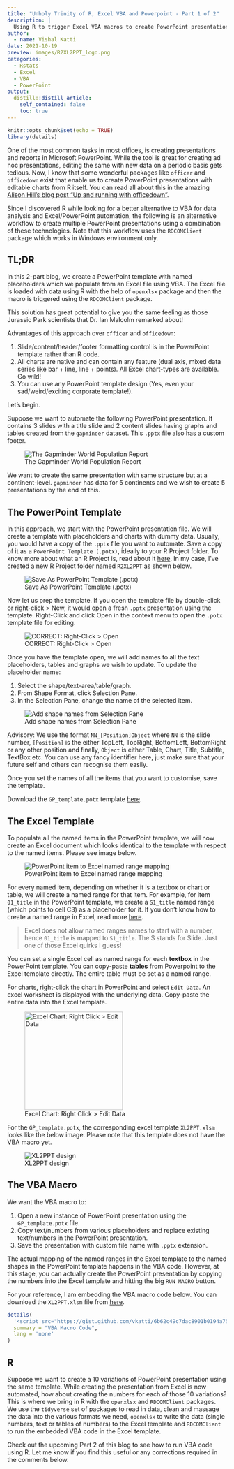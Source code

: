 ```yaml
---
title: "Unholy Trinity of R, Excel VBA and Powerpoint - Part 1 of 2"
description: |
  Using R to trigger Excel VBA macros to create PowerPoint presentations!
author:
  - name: Vishal Katti
date: 2021-10-19
preview: images/R2XL2PPT_logo.png
categories:
  - Rstats
  - Excel
  - VBA
  - PowerPoint
output:
  distill::distill_article:
    self_contained: false
    toc: true
---
```


```r
knitr::opts_chunk$set(echo = TRUE)
library(details)
```

One of the most common tasks in most offices, is creating presentations
and reports in Microsoft PowerPoint. While the tool is great for
creating ad hoc presentations, editing the same with new data on a
periodic basis gets tedious. Now, I know that some wonderful packages
like `officer` and `officedown` exist that enable us to create
PowerPoint presentations with editable charts from R itself. You can
read all about this in the amazing [Alison Hill's blog post "Up and
running with
officedown"](https://alison.rbind.io/blog/2021-07-officedown/).

Since I discovered R while looking for a better alternative to VBA for
data analysis and Excel/PowerPoint automation, the following is an
alternative workflow to create multiple PowerPoint presentations using a
combination of these technologies. Note that this workflow uses the
`RDCOMClient` package which works in Windows environment only.

## TL;DR

In this 2-part blog, we create a PowerPoint template with named
placeholders which we populate from an Excel file using VBA. The Excel
file is loaded with data using R with the help of `openxlsx` package and
then the macro is triggered using the `RDCOMClient` package.

This solution has great potential to give you the same feeling as those
Jurassic Park scientists that Dr. Ian Malcolm remarked about!

Advantages of this approach over `officer` and `officedown`:

1.  Slide/content/header/footer formatting control is in the PowerPoint
    template rather than R code.
2.  All charts are native and can contain any feature (dual axis, mixed
    data series like bar + line, line + points). All Excel chart-types
    are available. Go wild!
3.  You can use any PowerPoint template design (Yes, even your
    sad/weird/exciting corporate template!).

Let's begin.

Suppose we want to automate the following PowerPoint presentation. It
contains 3 slides with a title slide and 2 content slides having graphs
and tables created from the `gapminder` dataset. This `.pptx` file also
has a custom footer.

![The Gapminder World Population
Report](images/base_report.gif "The Gapminder World Report")

We want to create the same presentation with same structure but at a
continent-level. `gapminder` has data for 5 continents and we wish to
create 5 presentations by the end of this.

## The PowerPoint Template

In this approach, we start with the PowerPoint presentation file. We
will create a template with placeholders and charts with dummy data.
Usually, you would have a copy of the `.pptx` file you want to automate.
Save a copy of it as a `PowerPoint Template (.potx)`, ideally to your R
Project folder. To know more about what an R Project is, read about it
[here](https://support.rstudio.com/hc/en-us/articles/200526207-Using-Projects).
In my case, I've created a new R Project folder named `R2XL2PPT` as
shown below.

![Save As PowerPoint Template
(.potx)](images/save_as_potx.png "Save As PowerPoint Template (.potx)")

Now let us prep the template. If you open the template file by
double-click or right-click \> New, it would open a fresh `.pptx`
presentation using the template. Right-Click and click Open in the
context menu to open the `.potx` template file for editing.

![CORRECT: Right-Click \> Open](images/edit_potx_open.png)

Once you have the template open, we will add names to all the text
placeholders, tables and graphs we wish to update. To update the
placeholder name:

1.  Select the shape/text-area/table/graph.
2.  From Shape Format, click Selection Pane.
3.  In the Selection Pane, change the name of the selected item.

![Add shape names from Selection
Pane](images/add_shape_names.png "Add shape names from Selection Pane")

Advisory: We use the format `NN_[Position]Object` where `NN` is the
slide number, `[Position]` is the either TopLeft, TopRight, BottomLeft,
BottomRight or any other position and finally, `Object` is either Table,
Chart, Title, Subtitle, TextBox etc. You can use any fancy identifier
here, just make sure that your future self and others can recognise them
easily.

Once you set the names of all the items that you want to customise, save
the template.

Download the `GP_template.potx` template
[here](content/GP_template.potx).

## The Excel Template

To populate all the named items in the PowerPoint template, we will now
create an Excel document which looks identical to the template with
respect to the named items. Please see image below.

![PowerPoint item to Excel named range
mapping](images/create_excel_template.png "PowerPoint item to Excel named range mapping")

For every named item, depending on whether it is a textbox or chart or
table, we will create a named range for that item. For example, for item
`01_title` in the PowerPoint template, we create a `S1_title` named
range (which points to cell C3) as a placeholder for it. If you don't
know how to create a named range in Excel, read more
[here](https://support.microsoft.com/en-us/office/define-and-use-names-in-formulas-4d0f13ac-53b7-422e-afd2-abd7ff379c64).

> Excel does not allow named ranges names to start with a number, hence
> `01_title` is mapped to `S1_title`. The S stands for Slide. Just one
> of those Excel quirks I guess!

You can set a single Excel cell as named range for each **textbox** in
the PowerPoint template. You can copy-paste **tables** from Powerpoint
to the Excel template directly. The entire table must be set as a named
range.

For charts, right-click the chart in PowerPoint and select `Edit Data`.
An excel worksheet is displayed with the underlying data. Copy-paste the
entire data into the Excel template.

![Excel Chart: Right Click \> Edit
Data](images/edit_data.png "Excel Chart: Right Click > Edit Data"){width="225"}

For the `GP_template.potx`, the corresponding excel template
`XL2PPT.xlsm` looks like the below image. Please note that this template
does not have the VBA macro yet.

![XL2PPT design](images/excel_template.png "XL2PPT design")

## The VBA Macro

We want the VBA macro to:

1.  Open a new instance of PowerPoint presentation using the
    `GP_template.potx` file.
2.  Copy text/numbers from various placeholders and replace existing
    text/numbers in the PowerPoint presentation.
3.  Save the presentation with custom file name with `.pptx` extension.

The actual mapping of the named ranges in the Excel template to the
named shapes in the PowerPoint template happens in the VBA code.
However, at this stage, you can actually create the PowerPoint
presentation by copying the numbers into the Excel template and hitting
the big `RUN MACRO` button.

For your reference, I am embedding the VBA macro code below. You can
download the `XL2PPT.xlsm` file from [here](content/XL2PPT.xlsm).

```r
details(
  '<script src="https://gist.github.com/vkatti/6b62c49c7dac8901b0194a758a77c0df.js"></script>',
  summary = "VBA Macro Code",
  lang = 'none'
)

```

## R

Suppose we want to create a 10 variations of PowerPoint presentation
using the same template. While creating the presentation from Excel is
now automated, how about creating the numbers for each of those 10
variations? This is where we bring in R with the `openxlsx` and
`RDCOMClient` packages. We use the `tidyverse` set of packages to read
in data, clean and massage the data into the various formats we need,
`openxlsx` to write the data (single numbers, text or tables of numbers)
to the Excel template and `RDCOMClient` to run the embedded VBA code in
the Excel template.

Check out the upcoming Part 2 of this blog to see how to run VBA code
using R. Let me know if you find this useful or any corrections required
in the comments below.
